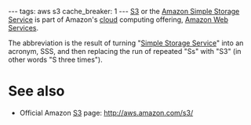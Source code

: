 ---
tags: aws s3
cache_breaker: 1
---
[[S3]] or the [[Amazon Simple Storage Service]] is part of Amazon's [[cloud]] computing offering, [[Amazon Web Services]].

The abbreviation is the result of turning "[[Simple Storage Service]]" into an acronym, SSS, and then replacing the run of repeated "Ss" with "S3" (in other words "S three times").

= See also =

* Official Amazon [[S3]] page: http://aws.amazon.com/s3/

